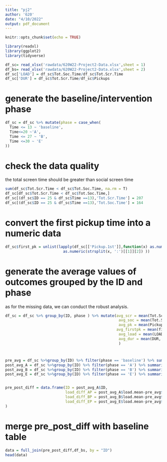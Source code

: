 ```yaml
---
title: "pj2"
author: '620'
date: "4/10/2022"
output: pdf_document
---
```


```r
knitr::opts_chunk$set(echo = TRUE)
```

```r
library(readxl)
library(ggplot2)
library(tidyverse)
```

```r
df_sc= read_xlsx('rawdata/620W22-Project2-Data.xlsx',sheet = 1)
df_bs= read_xlsx('rawdata/620W22-Project2-Data.xlsx',sheet = 2)
df_sc['LOAD'] = df_sc$Tot.Soc.Time/df_sc$Tot.Scr.Time
df_sc['DUR'] = df_sc$Tot.Scr.Time/df_sc$Pickups
```

# generate the baseline/intervention phase
```r
df_sc = df_sc %>% mutate(phase = case_when(
  Time <= 13 ~ 'baseline',
  Time<=20 ~'A',
  Time <= 27 ~ 'B',
  Time <=30 ~ 'E'
))
```

# check  the data quality 
the total screen time should be greater than social screen time
```r
sum(df_sc$Tot.Scr.Time < df_sc$Tot.Soc.Time, na.rm = T)
df_sc[df_sc$Tot.Scr.Time < df_sc$Tot.Soc.Time,]
df_sc[(df_sc$ID == 25 & df_sc$Time ==13),'Tot.Scr.Time'] = 207
df_sc[(df_sc$ID == 25 & df_sc$Time ==13),'Tot.Soc.Time'] = 164
```

# convert the first pickup time into a numeric data
```r
df_sc$first_pk = unlist(lapply(df_sc[['Pickup.1st']],function(x) as.numeric(strsplit(x, ':')[[1]][1])*60 + 
                          as.numeric(strsplit(x, ':')[[1]][2]) ))
```


# generate the average values of outcomes grouped by the ID and phase 
as for the missing data, we can conduct the robust analysis.
```r
df_sc = df_sc %>% group_by(ID, phase ) %>% mutate(avg_scr = mean(Tot.Scr.Time, na.rm = T),
                                                   avg_soc = mean(Tot.Soc.Time, na.rm = T),
                                                   avg_pk = mean(Pickups, na.rm = T),
                                                  avg_firstpk = mean(first_pk, na.rm = T),
                                                   avg_load = mean(LOAD, na.rm = T),
                                                   avg_dur = mean(DUR, na.rm = T)
                                                   )
```

#
```r
pre_avg = df_sc %>%group_by(ID) %>% filter(phase == 'baseline') %>% summarise(load.mean = mean(LOAD)) %>% mutate(phase = 'P')
post_avg_A = df_sc %>%group_by(ID) %>% filter(phase == 'A') %>% summarise(load.mean = mean(LOAD)) %>% mutate(phase = 'A')
post_avg_B = df_sc %>%group_by(ID) %>% filter(phase == 'B') %>% summarise(load.mean = mean(LOAD,na.rm = T)) %>% mutate(phase = 'B')
post_avg_E = df_sc %>%group_by(ID) %>% filter(phase == 'E') %>% summarise(load.mean = mean(LOAD)) %>% mutate(phase = 'E')


pre_post_diff = data.frame(ID = post_avg_A$ID,
                           load_diff_AP = post_avg_A$load.mean-pre_avg$load.mean,
                           load_diff_BP = post_avg_B$load.mean-pre_avg$load.mean,
                           load_diff_EP = post_avg_E$load.mean-pre_avg$load.mean
)
```


# merge pre_post_diff with baseline table
```r
data = full_join(pre_post_diff,df_bs, by = "ID")
head(data)
```

